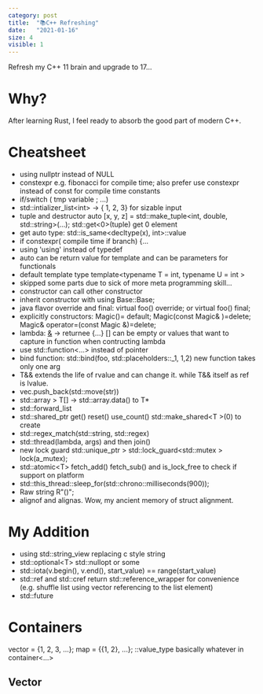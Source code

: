 ```yaml
---
category: post
title:  "📚C++ Refreshing"
date:   "2021-01-16"
size: 4
visible: 1
---
```


Refresh my C++ 11 brain and upgrade to 17...

# Why?
After learning Rust, I feel ready to absorb the good part of modern C++.

# Cheatsheet
+ using nullptr instead of NULL
+ constexpr e.g. fibonacci for compile time; also prefer use constexpr instead of const for compile time constants
+ if/switch ( tmp variable ; ...)
+ std::intializer_list<int\> -> { 1, 2, 3} for sizable input
+ tuple and destructor auto [x, y, z] = std::make_tuple<int, double, std::string\>(...); std::get<0\>(tuple) get 0 element
+ get auto type: std::is_same<decltype(x), int>::value
+ if constexpr( compile time if branch) {...
+ using 'using' instead of typedef
+ auto can be return value for template and can be parameters for functionals
+ default template type template<typename T = int, typename U = int \>
+ skipped some parts due to sick of more meta programming skill...
+ constructor can call other constructor
+ inherit constructor with using Base::Base;
+ java flavor override and final: virtual foo() override; or virtual foo() final;
+ explicitly constructors: Magic()= default; Magic(const Magic& )=delete; Magic& operator=(const Magic &)=delete;
+ lambda: [&](args) -> returnee {...} [] can be empty or values that want to capture in function when contructing lambda
+ use std::function<...\> instead of pointer
+ bind function: std::bind(foo, std::placeholders::_1, 1,2) new function takes only one arg
+ T&& extends the life of rvalue and can change it. while T&& itself as ref is lvalue.
+ vec.push_back(std::move(str))
+ std::array > T[] -> std::array.data() to T*
+ std::forward_list
+ std::shared_ptr get() reset() use_count() std::make_shared<T \>(0) to create
+ std::regex_match(std::string, std::regex) 
+ std::thread(lambda, args) and then join()
+ new lock guard std::unique_ptr > std::lock_guard<std::mutex \> lock(a_mutex);
+ std::atomic<T\> fetch_add() fetch_sub() and is_lock_free to check if support on platform
+ std::this_thread::sleep_for(std::chrono::milliseconds(900));
+ Raw string R"()";
+ alignof and alignas. Wow, my ancient memory of struct alignment.

# My Addition
+ using std::string_view replacing c style string
+ std::optional<T\> std::nullopt or some
+ std::iota(v.begin(), v.end(), start_value) == range(start_value)
+ std::ref and std::cref return std::reference_wrapper for convenience (e.g. shuffle list using vector referencing to the list element)
+ std::future

# Containers
vector = {1, 2, 3, ...};
map = {{1, 2}, ...};
::value_type basically whatever in container<...\>

## Vector
